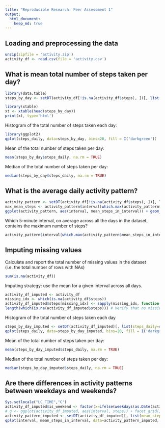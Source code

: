```yaml
---
title: "Reproducible Research: Peer Assessment 1"
output: 
  html_document:
    keep_md: true
---
```



## Loading and preprocessing the data
```r
unzip(zipfile = 'activity.zip')
activity_df <- read.csv(file = 'activity.csv')
```


## What is mean total number of steps taken per day?
```r
library(data.table)
steps_by_day <- setDT(activity_df[!is.na(activity_df$steps), ])[, list(steps_daily=sum(steps)), by = 'date']
```
```r
library(xtable)
xt <- xtable(head(steps_by_day))
print(xt, type='html')
```

Histogram of the total number of steps taken each day:
```r
library(ggplot2)
qplot(steps_daily, data=steps_by_day, bins=20, fill = I('darkgreen'))
```

Mean of the total number of steps taken per day:
```r
mean(steps_by_day$steps_daily, na.rm = TRUE)
```
Median of the total number of steps taken per day:
```r
median(steps_by_day$steps_daily, na.rm = TRUE)
```




## What is the average daily activity pattern?
```r
activity_pattern <- setDT(activity_df[!is.na(activity_df$steps), ])[, list(mean_steps_in_interval=mean(steps)), by = 'interval']
max_mean_steps <- activity_pattern$interval[which.max(activity_pattern$mean_steps_in_interval)]
ggplot(activity_pattern, aes(interval, mean_steps_in_interval)) + geom_line() + geom_vline(xintercept = max_mean_steps, col='red', lwd=1)
```

Which 5-minute interval, on average across all the days in the dataset, contains the maximum number of steps?
```r
activity_pattern$interval[which.max(activity_pattern$mean_steps_in_interval)]
```

## Imputing missing values
Calculate and report the total number of missing values in the dataset (i.e. the total number of rows with NAs)
```r
sum(is.na(activity_df))
```
Imputing strategy: use the mean for a given interval across all days.
```r
activity_df_imputed <- activity_df
missing_idx <- which(is.na(activity_df$steps))
activity_df_imputed$steps[missing_idx] <- sapply(missing_idx, function(idx) activity_pattern$mean_steps_in_interval[which(activity_pattern$interval==activity_df$interval[idx])] )
length(which(is.na(activity_df_imputed$steps))) # Verify that no missing values remained
```
Histogram of the total number of steps taken each day
```r
steps_by_day_imputed <- setDT(activity_df_imputed)[, list(steps_daily=sum(steps)), by = 'date']
qplot(steps_daily, data=steps_by_day_imputed, bins=20, fill = I('darkgreen'))
```

Mean of the total number of steps taken per day:
```r
mean(steps_by_day_imputed$steps_daily, na.rm = TRUE)
```
Median of the total number of steps taken per day:
```r
median(steps_by_day_imputed$steps_daily, na.rm = TRUE)
```


## Are there differences in activity patterns between weekdays and weekends?
```r
Sys.setlocale("LC_TIME","C")
activity_df_imputed$is_weekend <- factor(x=ifelse(weekdays(as.Date(activity_df_imputed$date)) %in% c('Saturday', 'Sunday'),'weekend', 'weekday'))
# g <- ggplot(activity_df_imputed, aes(interval, steps)) + facet_grid()
activity_pattern_imputed <- setDT(activity_df_imputed)[, list(mean_steps_in_interval=mean(steps)), by = c('interval', 'is_weekend') ]
qplot(interval, mean_steps_in_interval, data=activity_pattern_imputed, facets = is_weekend~., geom='line', ylab='Number of steps', xlab='Interval', color=I('blue'))
```
